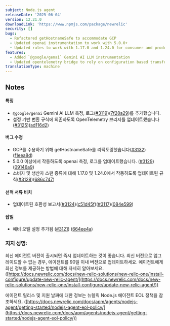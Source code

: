 ```yaml
---
subject: Node.js agent
releaseDate: '2025-06-04'
version: 12.21.0
downloadLink: 'https://www.npmjs.com/package/newrelic'
security: []
bugs:
  - Refactored getHostnameSafe to accommodate GCP
  - Updated openai instrumentation to work with 5.0.0+
  - Updated rules to work with 1.17.0 and 1.24.0 for consumer and producer span kind
features:
  - Added `@google/genai` Gemini AI LLM instrumentation
  - Updated opentelemetry bridge to rely on configuration based transformation rules
translationType: machine
---
```


## Notes

#### 특징

* `@google/genai` Gemini AI LLM 측정, 로그([#3119](https://github.com/newrelic/node-newrelic/pull/3119))([7f28a29](https://github.com/newrelic/node-newrelic/commit/7f28a293fbd623464ed1f3f809de59eaea0ff367))를 추가했습니다.
* 설정 기반 변환 규칙에 의존하도록 OpenTelemetry 브리지를 업데이트했습니다([#3125](https://github.com/newrelic/node-newrelic/pull/3125))([ad116d2](https://github.com/newrelic/node-newrelic/commit/ad116d2aa49818c2824bca606a22c48abecf9580))

#### 버그 수정

* GCP를 수용하기 위해 getHostnameSafe를 리팩토링했습니다([#3132](https://github.com/newrelic/node-newrelic/pull/3132))([f1eea8d](https://github.com/newrelic/node-newrelic/commit/f1eea8d076586cd0b6c4d671c261deefe5e0f027))
* 5.0.0 이상에서 작동하도록 openai 측정, 로그를 업데이트했습니다. ([#3129](https://github.com/newrelic/node-newrelic/pull/3129)) ([09146a9](https://github.com/newrelic/node-newrelic/commit/09146a9d550c0cdbb23ec54325be6f8343db8b78))
* 소비자 및 생산자 스팬 종류에 대해 1.17.0 및 1.24.0에서 작동하도록 업데이트된 규칙([#3128](https://github.com/newrelic/node-newrelic/pull/3128))([686c747](https://github.com/newrelic/node-newrelic/commit/686c747cedc2582061608c20402f11912092d5b5))

#### 선적 서류 비치

* 업데이트된 호환성 보고서([#3124](https://github.com/newrelic/node-newrelic/pull/3124))([c51d45f](https://github.com/newrelic/node-newrelic/commit/c51d45f4fc3c4fd56bdaa80c1028a83c7f4aadd2))([#3117](https://github.com/newrelic/node-newrelic/pull/3117))([084e599](https://github.com/newrelic/node-newrelic/commit/084e599428ac9c21e6991e27b5c154db2830ce17))

#### 잡일

* 예비 오텔 설정 추가됨 ([#3121](https://github.com/newrelic/node-newrelic/pull/3121)) ([664ee4a](https://github.com/newrelic/node-newrelic/commit/664ee4ae956d9cc6ebc6b68ad79a47948510422f))

### 지지 성명:

최신 에이전트 버전이 출시되면 즉시 업데이트하는 것이 좋습니다. 최신 버전으로 업그레이드할 수 없는 경우, 에이전트를 90일 이내 버전으로 업데이트하세요. 에이전트에게 최신 정보를 제공하는 방법에 대해 자세히 알아보세요. ([https://docs.newrelic.com/docs/new-relic-solutions/new-relic-one/install-configure/update-new-relic-agent/](https://docs.newrelic.com/docs/new-relic-solutions/new-relic-one/install-configure/update-new-relic-agent/))

에이전트 릴리스 및 지원 날짜에 대한 정보는 뉴렐릭 Node.js 에이전트 EOL 정책을 참조하세요. ([https://docs.newrelic.com/docs/apm/agents/nodejs-agent/getting-started/nodejs-agent-eol-policy/](https://docs.newrelic.com/docs/apm/agents/nodejs-agent/getting-started/nodejs-agent-eol-policy/))